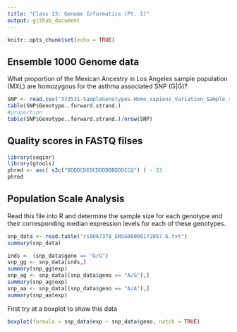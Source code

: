 ```yaml
---
title: "Class 13: Genome Informatics (Pt. 1)"
output: github_document
---
```


```r
knitr::opts_chunk$set(echo = TRUE)
```

## Ensemble 1000 Genome data

What proportion of the Mexican Ancestry in Los Angeles sample population (MXL)
are homozygous for the asthma associated SNP (G|G)?

```r
SNP <- read.csv("373531-SampleGenotypes-Homo_sapiens_Variation_Sample_rs8067378.csv", header = TRUE)
table(SNP$Genotype..forward.strand.)
#proportion
table(SNP$Genotype..forward.strand.)/nrow(SNP)
```


## Quality scores in FASTQ filses

```r
library(seqinr)
library(gtools)
phred <- asc( s2c("DDDDCDEDCDDDDBBDDDCC@") ) - 33
phred
```


## Population Scale Analysis

Read this file into R and determine the sample size for each genotype and their
corresponding median expression levels for each of these genotypes.

```r
snp_data <- read.table("rs8067378_ENSG00000172057.6.txt")
summary(snp_data)
```

```r
inds <- (snp_data$geno == "G/G")
snp_gg <- snp_data[inds,]
summary(snp_gg$exp)
snp_ag <- snp_data[(snp_data$geno == "A/G"),]
summary(snp_ag$exp)
snp_aa <- snp_data[(snp_data$geno == "A/A"),]
summary(snp_aa$exp)
```

First try at a boxplot to show this data

```r
boxplot(formula = snp_data$exp ~ snp_data$geno, notch = TRUE)
```
